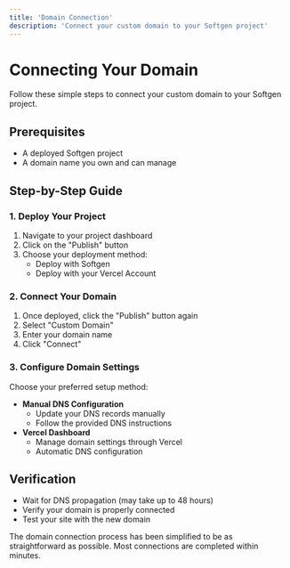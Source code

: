```yaml
---
title: 'Domain Connection'
description: 'Connect your custom domain to your Softgen project'
---
```


# Connecting Your Domain

Follow these simple steps to connect your custom domain to your Softgen project.

## Prerequisites
- A deployed Softgen project
- A domain name you own and can manage

## Step-by-Step Guide

### 1. Deploy Your Project
1. Navigate to your project dashboard
2. Click on the "Publish" button
3. Choose your deployment method:
   - Deploy with Softgen
   - Deploy with your Vercel Account

### 2. Connect Your Domain
1. Once deployed, click the "Publish" button again
2. Select "Custom Domain"
3. Enter your domain name
4. Click "Connect"

### 3. Configure Domain Settings
Choose your preferred setup method:
- **Manual DNS Configuration**
  - Update your DNS records manually
  - Follow the provided DNS instructions
- **Vercel Dashboard**
  - Manage domain settings through Vercel
  - Automatic DNS configuration

## Verification
- Wait for DNS propagation (may take up to 48 hours)
- Verify your domain is properly connected
- Test your site with the new domain

<Note>
The domain connection process has been simplified to be as straightforward as possible. Most connections are completed within minutes.
</Note> 